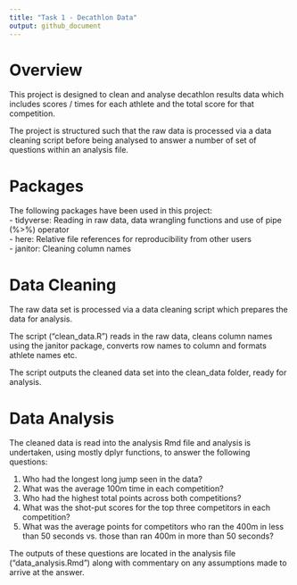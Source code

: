 ```yaml
---
title: "Task 1 - Decathlon Data"
output: github_document
---
```


# Overview

This project is designed to clean and analyse decathlon results data which
includes scores / times for each athlete and the total score for that 
competition.

The project is structured such that the raw data is processed via a data
cleaning script before being analysed to answer a number of set of questions
within an analysis file.

# Packages

The following packages have been used in this project:  
- tidyverse:
  Reading in raw data, data wrangling functions and use of pipe (%>%) operator  
- here:
  Relative file references for reproducibility from other users  
- janitor:
  Cleaning column names 

# Data Cleaning

The raw data set is processed via a data cleaning script which prepares the data
for analysis.

The script ("clean_data.R") reads in the raw data, cleans column names using the
janitor package, converts row names to column and formats athlete names etc.

The script outputs the cleaned data set into the clean_data folder, ready for
analysis.

# Data Analysis

The cleaned data is read into the analysis Rmd file and analysis is undertaken,
using mostly dplyr functions, to answer the following questions:

1. Who had the longest long jump seen in the data?  
2. What was the average 100m time in each competition?  
3. Who had the highest total points across both competitions?  
4. What was the shot-put scores for the top three competitors in each
competition?  
5. What was the average points for competitors who ran the 400m in less than 50
seconds vs. those than ran 400m in more than 50 seconds?  

The outputs of these questions are located in the analysis file
("data_analysis.Rmd") along with commentary on any assumptions made to arrive
at the answer.
